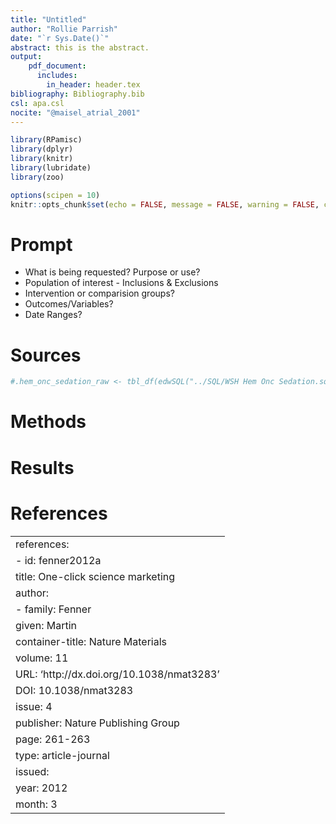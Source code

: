 ```yaml
---
title: "Untitled"
author: "Rollie Parrish"
date: "`r Sys.Date()`"
abstract: this is the abstract.
output: 
    pdf_document:
      includes:
        in_header: header.tex
bibliography: Bibliography.bib
csl: apa.csl
nocite: "@maisel_atrial_2001"
---
```


```r
library(RPamisc)
library(dplyr)
library(knitr)
library(lubridate)
library(zoo)

options(scipen = 10)
knitr::opts_chunk$set(echo = FALSE, message = FALSE, warning = FALSE, comment = "")

```

# Prompt

 - What is being requested? Purpose or use?
 - Population of interest - Inclusions & Exclusions
 - Intervention or comparision groups?
 - Outcomes/Variables?
 - Date Ranges? 

 
# Sources


```r

#.hem_onc_sedation_raw <- tbl_df(edwSQL("../SQL/WSH Hem Onc Sedation.sql", resource="Trantor")$data)

```

# Methods


# Results


# References

---
references:
- id: fenner2012a
  title: One-click science marketing
  author:
  - family: Fenner
    given: Martin
  container-title: Nature Materials
  volume: 11
  URL: 'http://dx.doi.org/10.1038/nmat3283'
  DOI: 10.1038/nmat3283
  issue: 4
  publisher: Nature Publishing Group
  page: 261-263
  type: article-journal
  issued:
    year: 2012
    month: 3
---
